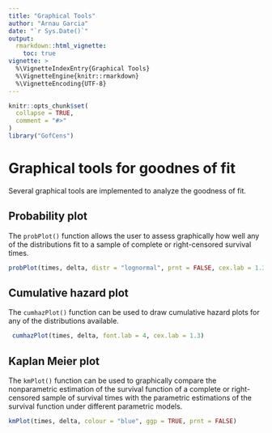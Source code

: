 ```yaml
---
title: "Graphical Tools"
author: "Arnau Garcia"
date: "`r Sys.Date()`"
output:
  rmarkdown::html_vignette:
    toc: true
vignette: >
  %\VignetteIndexEntry{Graphical Tools}
  %\VignetteEngine{knitr::rmarkdown}
  %\VignetteEncoding{UTF-8}
---
```


```r
knitr::opts_chunk$set(
  collapse = TRUE,
  comment = "#>"
)
library("GofCens")
```

# Graphical tools for goodnes of fit

Several graphical tools are implemented to analyze the goodness of fit.

## Probability plot

The `probPlot()` function allows the user to assess graphically how well any of the distributions fit to a sample of complete or right-censored survival times.

```r
probPlot(times, delta, distr = "lognormal", prnt = FALSE, cex.lab = 1.3)
```

## Cumulative hazard plot

The `cumhazPlot()` function can be used to draw cumulative hazard plots for any of the distributions available.

```r
 cumhazPlot(times, delta, font.lab = 4, cex.lab = 1.3)
```

## Kaplan Meier plot

The `kmPlot()` function can be used to graphically compare the nonparametric estimation of the survival function of a complete or right-censored sample of survival times with the parametric estimations of the survival function under different parametric models.

```r
kmPlot(times, delta, colour = "blue", ggp = TRUE, prnt = FALSE)
```


